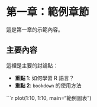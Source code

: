 # 第一章：範例章節

這是第一章的示範內容。

## 主要內容

這裡是主要的討論點：

- **重點 1**: 如何學習 R 語言？
- **重點 2**: `bookdown` 的使用方法

```r
plot(1:10, 1:10, main="範例圖表")
